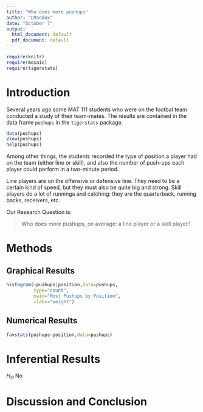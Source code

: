 ---
title: "Who does more pushups"
author: "LMaddox"
date: "October 7"
output:
  html_document: default
  pdf_document: default
---

```{r include=FALSE}
require(knitr)
require(mosaic)
require(tigerstats)
```
<!-- We recommend you use git branches -- create a separate branch for each major section i.e. Introduction, Methods, Results, Inferential Results, and Discussion and Conclusions - leave the YAML block untouched until the final merge where you put in your own name !-->

# Introduction

Several years ago some MAT 111 students who were on the footbal team conducted a study of their team-mates.  The results are contained in the data frame `pushups` in the `tigerstats` package.

```{r eval=FALSE}
data(pushups)
View(pushups)
help(pushups)
```

Among other things, the students recorded the type of position a player had on the team (either line or skill), and also the number of push-ups each player could perform in a two-minute period.

Line players are on the offensive or defensive line.  They need to be a certain kind of speed, but they must also be quite big and strong.  Skill players do a lot of runninga and catching:  they are the quarterback, running backs, receivers, etc.

Our Research Question is:

  >Who does more pushups, on average: a line player or a skill player?


# Methods
<!--Decide on your methods:  use "variable analysis" or other appropriate descriptors.  Make sure to choose at least one graphical method and at least one numerical method

The two way table is indispensable to this assignment's goal due to the noteworthy discrepancies between the line and skills. It allows the reader to evaluate by comparing and contrasting each type of player. The side-by-side histogram is an extension of the two way table's purpose; furthermore it offers more details to analyze and infer data that would've been impossible to observe from the two way chart.The histogram lets the observer crystallize his inferences by showing the average and whatever is close to it side by side. It expands the "grey area". Since understanding discrepancies are the ends of the research, a bar graph for quantitative data categorizing is ideal




# Results
<!--You have both graphical and numerical methods, so you will have both graphical and numerical results to consider.!-->


## Graphical Results
<!--Your graph should have a good title, and axes should be labled as needed.  Discuss your graphical results, showing how they answer the research question.  Use specific features of the graph in your discussion.!-->
```{r echo=FALSE}
histogram(~pushups|position,data=pushups,
          type="count",
          main="Most Pushups by Position",
          xlabs="weight")
```





## Numerical Results
<!--Numerical results go here. Use the numerical results to describe the patterns if any that exist in the data as focused toward the research question!-->
```{r echo=FALSE}
favstats(pushups~position,data=pushups)


```


# Inferential Results
<!--State hypothesis clearly.  Make sure your discussion of the inferential test covers all the aspects that the test output produces, such as test statistic, p-value etc.  Make a decision about the null hypothesis, explain the assumptions on which the selected test/procedure was based, and why the chosen procedure satisfys the assumptions and is appropriate to answer the research question!-->
$H_O$ No

# Discussion and Conclusion
<!--State your overall conclusion.  This is also a good place to mention other Research Questions that came to mind as you were carrying out this study.!-->

